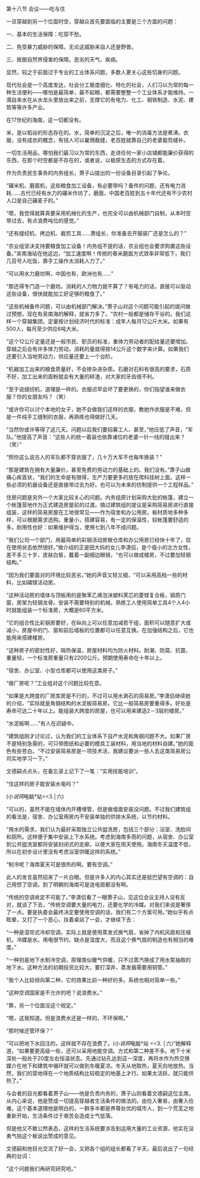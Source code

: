 

第十八节 会议――吃与住

一旦穿越到另一个位面时空，穿越众首先要面临的主要是三个方面的问题：

一、基本的生活保障：吃穿不愁。

二、免受暴力威胁的保障。无论这威胁来自人还是野兽。

三、抵御自然界侵害的保障。恶劣的天气、疾病。

显然，较之于前面过于专业的工业体系问题，多数人更关心这些切身的问题。

现代社会是一个高度发达，社会分工极度细化、特化的社会，人们习以为常的每一种生活便利――哪怕是最简单，最不起眼，都需要整整一个工业体系才能维持。一滴自来水在从水龙头里放出来之前，支撑它的有电力、化工、钢铁制造、水泥、建筑等等许多产业。

在17世纪的海南，这一切都没有。

米，是以稻谷的形态存在的。水，简单的沉淀之后，唯一的消毒方法是煮沸。衣服，没有成衣的概念，有钱人可以雇佣裁缝，老百姓就靠自己的老婆裁剪缝补。

一切生活用品，哪怕我们最习以为常的东西，走进任何一家小店铺都能廉价获得的东西，在那个时空都是不存在的，或者说，以极原生态的方式存在着。

作为负责民生事务的内务组长，萧子山提出的一份设备目录引起了争论。

“碾米机、磨面机，这些粮食加工设备，有必要带吗？备件的问题，还有电力消耗……古代已经有水力的碾米作坊了，磨面，中国老百姓到五十年代还有不少农村人口是自己碾麦子的。”

“嗯，我觉得就算真要采用机械化的生产，也完全可以由机械部门自制，从本时空带过去，有点浪费吨位的感觉。”

“还有缝纫机、拷边机、裁剪工具……萧组长，你准备去开服装厂还是怎么的？”

“农业组坚决支持要粮食加工设备！内务组不提的话，农业组也会要求购置这些设备。”吴南海站在他这边，“加工速度啊！传统的舂米磨面方式效率非常低下，我们几百号人吃饭，靠手工操作太消耗人力了。”

“可以用水力磨坊啊，中国也有，欧洲也有……”

“那还得专门造一个磨坊。消耗的人力物力就不算了？有电力的话，直接可以驱动这些设备，很快就能加工好足够的粮食了。”

“这些机械备件问题，可以由机械部门解决。”萧子山对这个问题可能引起的提问做过预想，现在有吴南海的解释，就省力多了。“农村一般都是储存干谷的。我们这样一个穿越集团，定量按计划经济时代的标准：成年人每月12公斤大米。如果有500人，每月至少供应6吨大米。

“这个12公斤定量还是一般市民、职员的标准，重体力劳动者的配给量还要增加。穿越之后会有许多体力劳动，消耗的量就得按14公斤这个数字来计算。如果我们还要引入当地劳动力，供应量还要上一个台阶。

“机器加工出来的粮食质量好，不会掺杂进杂质。石磨对石料有很高的要求，石质不好，加工出来的面粉就会有大量的碎渣，对大家的牙齿很不利。

“至于说缝纫机，道理是一样的。衣服迟早会坏了要更换的，你们指望谁来做衣服？你的女朋友吗？（笑）

“或许你可以讨个本地的女子，她不会做我们这样的衣服，教她作衣服是不难，但是一件纯手工缝制的衣服，再熟练也得做好几天。

“当然你或许等得了这几天。问题以后我们要招募工人、甚至，”他压低了声音，“军队。”他提高了声音：“这些人的统一着装也依靠诸位的老婆一针一线的缝出来？（笑）”

“照你这么说古人的军队都不穿衣服了，几十万大军不也每年换装？”

“那是建筑在拥有大量廉价，甚至免费的劳动力的基础上的。我们没有。”萧子山做痛心疾首状，“我们的生命是有限得，生产力要更多的放在爬科技树上面。这样一些必须的机器设备还是直接带过去为好。也可以为未来的仿制提供一个工程样品。”

住房问题是另外一个大家比较关心的问题。内务组原计划采购大批的帐篷，建立一个帐篷营地作为正式建造房屋前的过渡。搞过建筑组的提议是采购简易房进行直接组装，这样的简易房屋在工地很常见――作为宿舍和办公用房。板材质地多种多样，可以根据需求选购。重量小，搭建容易，有一定的保温性，较帐篷要舒适的多。耐用性也好：如果维护得当，使用七到八年不成问题。

“我们公司一个部门，用最简单的彩钢活动房做仓库和办公用房已经快十年了，现在使用状态依然很好。”做介绍的正是田大妈的女儿李潇侣，是个瘦小的北方女性，差不多三十岁，皮肤白皙，戴着一副细边眼镜，“也可以做成楼房，不过要加轻钢结构。”

“因为我们要面对的环境比较恶劣，”她的声音又轻又细，“可以采用高档一些的材料，比如磷镁活动房。

“这种活动房的墙体与顶板用的是聚苯乙烯泡沫塑料荚芯的菱镁复合板，钢质门窗，房架为轻钢龙骨。安装不需要特别的机械，熟练工人使用简单工具4个人4小时就能组装一个标准房，大概是60平方米。

“它的组合性比彩钢房要好，在纵向上可以任意加减若干组，面积可以随意扩大或减小，房屋中的门、窗和前后墙板的位置都可以任意互换。在加强结构之后，它也能用来搭建楼房。

“这种房子的密封性好，隔热保温，房屋材料均为防火材料。耐潮、防腐、抗震、重量轻，一个标准房重量只有2200公斤。预期使用寿命在十年以上。

“宿舍、办公室、小型仓库都可以使用这类房子。”

“做厂房呢？”工业组对这个问题比较在意。

“如果是大跨度的厂房库房是不行的，不过可以用水涮石的简易房。”李潇侣继续她的介绍，“实际就是角钢结构的水泥板简易房。它比一般简易房要重得多。好处是寿命可达二十年以上。能组装大跨度的房屋，也可以用来建造2－3层的楼房。”

“水泥板啊……”有人在迟疑中。

“建筑组刚才讨论过，认为我们的工业体系下自产水泥和角钢问题不大。如果厂房不是特别急需的，可只带图纸和必要的模具工装材料，用当地的材料自建。”她的面色有些苍白。“不过安装简易房是一项技术活，我建议要派一些人去这类简易房公司实地学习一下。”

文德嗣点点头，在备忘录上记下了一笔：“实用技能培训”。

“住这样的房子能安装水电吗？”

(小*说网*电脑*站==3.│六)

“可以的，虽然不能在墙体内开槽埋管，但是做墙面安装没问题。不过我们建筑组的看法是，宿舍、办公室用房内不安装单独的供排水系统，以节约材料。

“用水的需求，我们认为最好采取独立公共盥洗房，包括三个部分：浴室、洗脸间和厕所。这样便于集中安装上下水系统。考虑到海南多雨的问题，从宿舍、办公室到公共盥洗室都将安装封闭式的走廊，以便大家在雨天使用。海南冬天温度不低，所以在初步设计里没有考虑浴室供暖这样的系统。”

“制冷呢？海南夏天可是很热的啊。要有空调。”

此人的发言虽然招来了一片白眼。但是许多人的内心其实还是挺巴望有空调的：自己用惯了空调，到了明朝的海南可是连电扇都没有啊。

“传统的空调肯定不可能了。”李潇侣看了一眼萧子山，见这位会议主持人没有反对，就谈了下去，“传统空调要大量的电力，还要化学的冷媒。对我们来说是奢侈了一点。要是执委会最终决定要使用空调的话，我们有二个方案可用。”她似乎有点眩晕，又打了一个恶心，扶着桌站了一会，才继续下去：

“一种是湿帘式冷却空调，实际上就是使用蒸发式换气扇，省掉了内机风扇和压缩机，冷媒是水。用电很节约，缺点是湿度大，而且这个换气扇的制造也有相当的难度。”

“一种则是地下水制冷空调，原理类似暖气供暖，只不过蒸汽换成了用水泵抽取的地下水。这种方法的初期投资比较大，要打深井，蒸发器需要用铜管。”

“我个人比较倾向第二种，它的效果比前一种好的多。系统也相对简单一些。”

“这种空调国家是不允许的吧？说浪费水。”

“靠，另一个位面没这个规定。”

“嗯，这我知道。但是浪费水还是一样的，不环保啊。”

“那时候还管环保？”

“可以把地下水回注的，这样就不存在浪费了。(小*说网*电脑*站 ==3. │六)”她解释道，“如果要更高级一些，还可以采用地能空调。方式和第二种差不多。地下十米深处一般处于20度左右恒温状态。先通过钻孔达到这一深度，再将水作为热交换媒介在地下和建筑中循环就可以做到冬暖夏凉。冬天从地取热，夏天向地放热。当然，我们的营地得在一个地质结构比较稳定的地基上才行。如果太活跃，就只能供热了。”

与会者的目光都看着萧子山――他是负责内务的，萧子山则看着文德嗣这位主席。从内心来说，他是赞成一切提高穿越者生活条件的做法的。由俭入奢易，由奢入俭难，这个基本道理他是明白的，一群多半都是养尊处优的城市人，到一个荒芜之地重新开始，生活条件过于艰苦会造成士气低落。

但是他又不敢公然表态，这样的生活系统要涉及到运用大量的工业资源，他实在没勇气拍这个板说出赞成的意见。

文德嗣和他目光交流了好一会，又把各个组的组长都看了半天，最后说出了一句经典的台词：

“这个问题我们再研究研究吧。”

